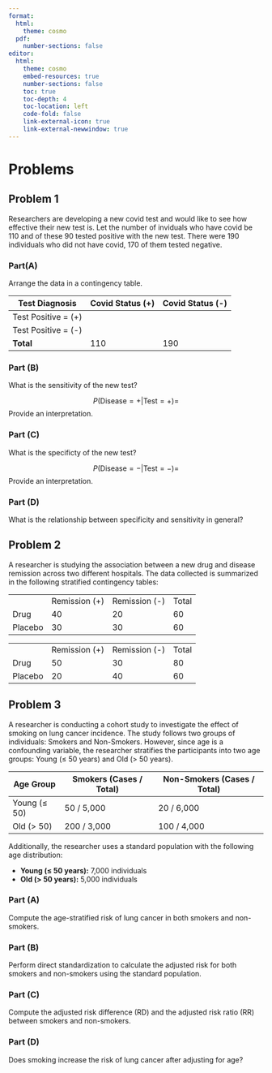 ```yaml
---
format:
  html:
    theme: cosmo
  pdf:
    number-sections: false
editor: 
  html:
    theme: cosmo
    embed-resources: true
    number-sections: false
    toc: true
    toc-depth: 4
    toc-location: left
    code-fold: false
    link-external-icon: true
    link-external-newwindow: true
---
```


# Problems

## Problem 1

Researchers are developing a new covid test and would like to see how effective their new test is. Let the number of inviduals who have covid be 110 and of these 90 tested positive with the new test. There were 190 individuals who did not have covid, 170 of them tested negative.

### Part(A)

Arrange the data in a contingency table.

| Test Diagnosis      | Covid Status (+) | Covid Status (-) |
|---------------------|------------------|------------------|
| Test Positive = (+) |                  |                  |
| Test Positive = (-) |                  |                  |
| **Total**           | 110              | 190              |

### Part (B)

What is the sensitivity of the new test?

$$
P( \text{Disease} = + | \text{Test} = + ) = 
$$ Provide an interpretation.

### Part (C)

What is the specificty of the new test?

$$
P( \text{Disease} = - | \text{Test} = - ) = 
$$ Provide an interpretation.

### Part (D)

What is the relationship between specificity and sensitivity in general?

\newpage

## Problem 2

A researcher is studying the association between a new drug and disease remission across two different hospitals. The data collected is summarized in the following stratified contingency tables:

|         |               |               |       |
|---------|---------------|---------------|-------|
|         | Remission (+) | Remission (-) | Total |
| Drug    | 40            | 20            | 60    |
| Placebo | 30            | 30            | 60    |

|         |               |               |       |
|---------|---------------|---------------|-------|
|         | Remission (+) | Remission (-) | Total |
| Drug    | 50            | 30            | 80    |
| Placebo | 20            | 40            | 60    |

\newpage


## Problem 3

A researcher is conducting a cohort study to investigate the effect of smoking on lung cancer incidence. The study follows two groups of individuals: Smokers and Non-Smokers. However, since age is a confounding variable, the researcher stratifies the participants into two age groups: Young ($≤$ 50 years) and Old ($>$ 50 years).

| Age Group    | Smokers (Cases / Total) | Non-Smokers (Cases / Total) |
|--------------|-------------------------|-----------------------------|
| Young ($≤$ 50) | 50 / 5,000              | 20 / 6,000                  |
| Old ($>$ 50)  | 200 / 3,000             | 100 / 4,000                 |

Additionally, the researcher uses a standard population with the following age distribution:

-   **Young ($≤$ 50 years):** 7,000 individuals
-   **Old ($>$ 50 years):** 5,000 individuals

### Part (A)

Compute the age-stratified risk of lung cancer in both smokers and non-smokers.

### Part (B)

Perform direct standardization to calculate the adjusted risk for both smokers and non-smokers using the standard population.

### Part (C)

Compute the adjusted risk difference (RD) and the adjusted risk ratio (RR) between smokers and non-smokers.

### Part (D)

Does smoking increase the risk of lung cancer after adjusting for age?
